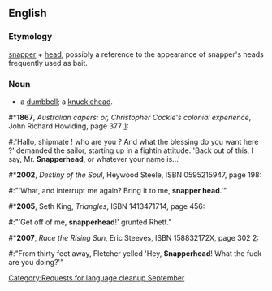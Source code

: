 [[Category:Requests for language cleanup September]]
{{rfv}}
==English==
===Etymology===
[[snapper]] + [[head]], possibly a reference to the appearance of snapper's heads frequently used as bait.

===Noun===
{{en-noun}}

* {{slang}} a [[dumbbell]]; a [[knucklehead]].
#*'''1867''', ''Australian capers: or, Christopher Cockle's colonial experience'', John Richard Howlding, page 377 [http://books.google.com/books?id=CMsBAAAAQAAJ]:
#:'Hallo, shipmate ! who are you ? And what the blessing do you want here ?' demanded the sailor, starting up in a fightin attitude.  'Back out of this, I say, Mr. '''Snapperhead''', or whatever your name is...'
#*'''2002''', ''Destiny of the Soul'', Heywood Steele, ISBN 0595215947, page 198:
#:"'What, and interrupt me again?  Bring it to me, '''snapper head'''.'"
#*'''2005''', Seth King, ''Triangles'', ISBN 1413471714, page 456:
#:"'Get off of me, '''snapperhead'''!' grunted Rhett."
#*'''2007''', ''Race the Rising Sun'', Eric Steeves, ISBN 158832172X, page 302 [http://books.google.com/books?id=qGDX7wnPaZAC]:
#:"From thirty feet away, Fletcher yelled 'Hey, '''Snapperhead'''!  What the fuck are you doing?'"
